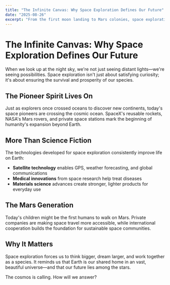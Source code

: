 ```yaml
---
title: "The Infinite Canvas: Why Space Exploration Defines Our Future"
date: "2025-08-26"
excerpt: "From the first moon landing to Mars colonies, space exploration represents humanity's greatest adventure and our ticket to survival."
---
```


# The Infinite Canvas: Why Space Exploration Defines Our Future

When we look up at the night sky, we're not just seeing distant lights—we're seeing possibilities. Space exploration isn't just about satisfying curiosity; it's about ensuring the survival and prosperity of our species.

## The Pioneer Spirit Lives On

Just as explorers once crossed oceans to discover new continents, today's space pioneers are crossing the cosmic ocean. SpaceX's reusable rockets, NASA's Mars rovers, and private space stations mark the beginning of humanity's expansion beyond Earth.

## More Than Science Fiction

The technologies developed for space exploration consistently improve life on Earth:

- **Satellite technology** enables GPS, weather forecasting, and global communications
- **Medical innovations** from space research help treat diseases
- **Materials science** advances create stronger, lighter products for everyday use

## The Mars Generation

Today's children might be the first humans to walk on Mars. Private companies are making space travel more accessible, while international cooperation builds the foundation for sustainable space communities.

## Why It Matters

Space exploration forces us to think bigger, dream larger, and work together as a species. It reminds us that Earth is our shared home in an vast, beautiful universe—and that our future lies among the stars.

The cosmos is calling. How will we answer?
